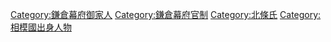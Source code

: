 {{catmore|連署 (役職)}}

[[Category:鎌倉幕府御家人|Category:鎌倉幕府御家人]]
[[Category:鎌倉幕府官制|Category:鎌倉幕府官制]]
[[Category:北條氏|Category:北條氏]]
[[Category:相模國出身人物|Category:相模國出身人物]]